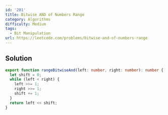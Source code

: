 ```yaml
---
id: '201'
title: Bitwise AND of Numbers Range
category: Algorithms
difficulty: Medium
tags:
  - Bit Manipulation
url: https://leetcode.com/problems/bitwise-and-of-numbers-range
---
```


## Solution

```typescript filename="solution.ts" copy
export function rangeBitwiseAnd(left: number, right: number): number {
  let shift = 0;
  while (left < right) {
    left >>= 1;
    right >>= 1;
    shift += 1;
  }
  return left << shift;
}
```
